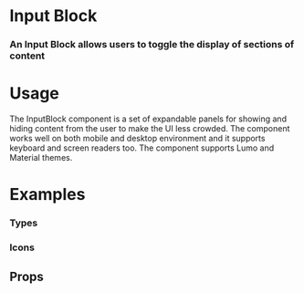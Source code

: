 
<Meta title="Data Entry|Text Input/Input Block" component={InputBlock} />

# Input Block

### An Input Block allows users to toggle the display of sections of content

<Preview withToolbar>
  <Story name="Standard">
     <InputBlock
          id="input block"
          hasPrefix
          label="Input Block ( Defaults to a standard Text Input )"
          textInputs={[
            {
              id: "ID 1",
              name: "ID 100",
              type: "text",
              placeholder: "Placeholder 1",
              pattern: "[A-Za-z]{3}",
            },
          ]}
          helpText="Play with Knobs to see what this baby can do!"
        />
  </Story>
</Preview>

# Usage

The InputBlock component is a set of expandable panels for showing and hiding content from the user to make the UI less crowded. The component works well on both mobile and desktop environment and it supports keyboard and screen readers too. The component supports Lumo and Material themes.

# Examples

### Types

<Preview>
  <Story name="Types">
   <Grid columns="1">
       <InputBlock
        label="Input Block ( Required )"
        isRequired
        textInputs={[
  {
    id: "ID 1",
    name: "ID 100",
    type: "text",
    placeholder: "Placeholder 1",
    pattern: "[A-Za-z]{3}",
  },
]}
        helpText="Hang in there, buddy, I'm here to help!"
      />
      <InputBlock
        label="Input Block ( Error )"
        textInputs={[
  {
    id: "ID 1",
    name: "ID 100",
    type: "text",
    placeholder: "Placeholder 1",
    pattern: "[A-Za-z]{3}",
  },
]}
        helpText="Hang in there, buddy, I'm here to help!"
        error="Don't sweat it...we can fix this!"
      />
       <InputBlock
        label="Input Block ( Disabled )"
        disabled
        textInputs={[
  {
    id: "ID 1",
    name: "ID 100",
    type: "text",
    placeholder: "Placeholder 1",
    pattern: "[A-Za-z]{3}",
  },
]}
        helpText="Hang in there, buddy, I'm here to help!"
      />
      </Grid>
  </Story>
</Preview>

### Icons

<Preview>
  <Story name="Icons">
  <Grid columns="1">
            <InputBlock
        label="Input Block ( 2 Inputs )"
        textInputs={[
  {
    id: "ID 1",
    type: "text",
    placeholder: "Placeholder 1",
  },
  {
    id: "ID 2",
    type: "text",
    placeholder: "Placeholder 2",
  },
]}
        helpText="Hang in there, buddy, I'm here to help!"
      />
       <InputBlock
        label="Input Block ( 3 Inputs )"
        textInputs={[
  {
    id: "ID 1",
    type: "text",
    placeholder: "Placeholder 1",
  },
  {
    id: "ID 2",
    type: "text",
    placeholder: "Placeholder 2",
  },
  {
    id: "ID 3",
    type: "text",
    placeholder: "Placeholder 3",
  },
]}
        helpText="Hang in there, buddy, I'm here to help!"
      />
       <InputBlock
        hasPrefix
        label="Input Block ( Pre-Label )"
        text="prefix"
        textInputs={[
  {
    id: "ID 1",
    name: "ID 100",
    type: "text",
    placeholder: "Placeholder 1",
    pattern: "[A-Za-z]{3}",
  },
]}
        helpText="Hang in there, buddy, I'm here to help!"
      />
       <InputBlock
        label="Input Block ( Post-Label )"
        text="postfix"
        textInputs={[
  {
    id: "ID 1",
    name: "ID 100",
    type: "text",
    placeholder: "Placeholder 1",
    pattern: "[A-Za-z]{3}",
  },
]}
        helpText="Hang in there, buddy, I'm here to help!"
      />
       <InputBlock
        hasPrefix
        label="Input Block ( Pre-Icon )"
        icon="user"
        textInputs={[
  {
    id: "ID 1",
    name: "ID 100",
    type: "text",
    placeholder: "Placeholder 1",
    pattern: "[A-Za-z]{3}",
  },
]}
        helpText="Hang in there, buddy, I'm here to help!"
      />
      <InputBlock
        label="Input Block ( Post-Icon )"
        icon="user"
        textInputs={[
  {
    id: "ID 1",
    name: "ID 100",
    type: "text",
    placeholder: "Placeholder 1",
    pattern: "[A-Za-z]{3}",
  },
]}
        helpText="Hang in there, buddy, I'm here to help!"
      />
    </Grid>
  </Story>
</Preview>



## Props

<Props of={InputBlock} />